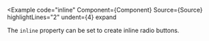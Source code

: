 
<Example
  code="inline"
  Component={Component}
  Source={Source}
  highlightLines="2"
  undent={4}
  expand
>
  The `inline` property can be set to create inline radio buttons.
</Example>
